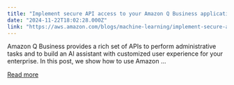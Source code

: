 ```yaml
---
title: "Implement secure API access to your Amazon Q Business applications with IAM federation user access management"
date: "2024-11-22T18:02:28.000Z"
link: "https://aws.amazon.com/blogs/machine-learning/implement-secure-api-access-to-your-amazon-q-business-applications-with-iam-federation-user-access-management/"
---
```


Amazon Q Business provides a rich set of APIs to perform administrative tasks and to build an AI assistant with customized user experience for your enterprise. In this post, we show how to use Amazon ...

[Read more](https://aws.amazon.com/blogs/machine-learning/implement-secure-api-access-to-your-amazon-q-business-applications-with-iam-federation-user-access-management/)
